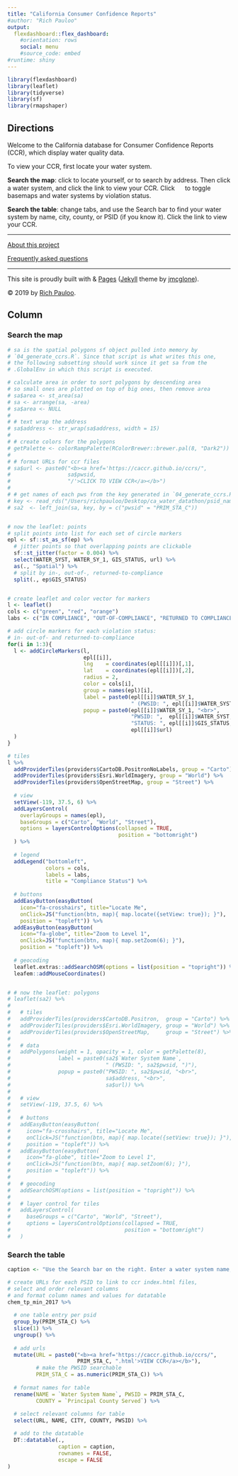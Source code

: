 ```yaml
---
title: "California Consumer Confidence Reports"
#author: "Rich Pauloo"
output: 
  flexdashboard::flex_dashboard:
    #orientation: rows
    social: menu
    #source_code: embed
#runtime: shiny
---
```


```r
library(flexdashboard)
library(leaflet)
library(tidyverse)
library(sf)
library(rmapshaper)
```

Directions {.sidebar}
-----------------------------------------------------------------------


Welcome to the California database for Consumer Confidence Reports (CCR), which display water quality data.  

To view your CCR, first locate your water system.  

<i class="fas fa-map-marked-alt" style = "color: #ec5b33"></i>
**Search the map**: click <i class="fas fa-crosshairs"></i> to locate yourself, or <i class="fas fa-search"></i> to search by address. Then click a water system, and click the link to view your CCR. Click <img src="https://static.thenounproject.com/png/74310-200.png" style="width:15px;height:15px;"> to toggle basemaps and water systems by violation status.

<i class="fas fa-table" style = "color: #ecbb33"></i>
**Search the table**: change tabs, and use the Search bar to find your water system by name, city, county, or PSID (if you know it). Click the link to view your CCR.  


*** 

<i class="fas fa-globe" style = "color: #589167"></i>  [About this project](https://caccr.github.io/about/)  

<i class="fas fa-question-circle" style = "color: #8105D8"></i>  [Frequently asked questions](https://caccr.github.io/faq/)  

***  


This site is proudly built with [<i class="fab fa-r-project" style = "color: #2B76CC"></i>](https://www.r-project.org/) & [<i class="fab fa-github" style = "color: #6e5494"></i> Pages ](https://pages.github.com/) ([Jekyll](https://jekyllrb.com/) theme by [jmcglone](https://github.com/jmcglone/jmcglone.github.io)).   

© 2019 by [Rich Pauloo](https://richpauloo.github.io).  





Column {.tabset}
-----------------------------------------------------------------------

### <i class="fas fa-map-marked-alt" style = "color: #ec5b33"></i> **Search the map**
    
```r
# sa is the spatial polygons sf object pulled into memory by
# `04_generate_ccrs.R`. Since that script is what writes this one, 
# the following subsetting should work since it get sa from the 
# .GlobalEnv in which this script is executed.

# calculate area in order to sort polygons by descending area
# so small ones are plotted on top of big ones, then remove area
# sa$area <- st_area(sa)
# sa <- arrange(sa, -area) 
# sa$area <- NULL 
# 
# # text wrap the address
# sa$address <- str_wrap(sa$address, width = 15)
# 
# # create colors for the polygons
# getPalette <- colorRampPalette(RColorBrewer::brewer.pal(8, "Dark2"))
# 
# # format URLs for ccr files
# sa$url <- paste0("<b><a href='https://caccr.github.io/ccrs/", 
#                  sa$pwsid, 
#                  "/'>CLICK TO VIEW CCR</a></b>")
# 
# # get names of each pws from the key generated in `04_generate_ccrs.R`
# key <- read_rds("/Users/richpauloo/Desktop/ca_water_datathon/psid_name_key.rds")
# sa2  <- left_join(sa, key, by = c("pwsid" = "PRIM_STA_C"))


# now the leaflet: points
# split points into list for each set of circle markers
epl <- sf::st_as_sf(ep) %>% 
  # jitter points so that overlapping points are clickable
  sf::st_jitter(factor = 0.004) %>% 
  select(WATER_SYST, WATER_SY_1, GIS_STATUS, url) %>% 
  as(., "Spatial") %>% 
  # split by in-, out-of-, returned-to-compliance
  split(., ep$GIS_STATUS) 


# create leaflet and color vector for markers
l <- leaflet()
cols <- c("green", "red", "orange")
labs <- c("IN COMPLIANCE", "OUT-OF-COMPLIANCE", "RETURNED TO COMPLIANCE")

# add circle markers for each violation status:
# in- out-of- and returned-to-compliance
for(i in 1:3){
  l <- addCircleMarkers(l, 
                        epl[[i]], 
                        lng    = coordinates(epl[[i]])[,1],
                        lat    = coordinates(epl[[i]])[,2],
                        radius = 2,
                        color = cols[i], 
                        group = names(epl)[i],
                        label = paste0(epl[[i]]$WATER_SY_1, 
                                       " (PWSID: ", epl[[i]]$WATER_SYST, ")"),
                        popup = paste0(epl[[i]]$WATER_SY_1, "<br>",
                                       "PWSID: ",  epl[[i]]$WATER_SYST, "<br>",
                                       "STATUS: ", epl[[i]]$GIS_STATUS, "<br>",
                                       epl[[i]]$url)
  )
}

# tiles
l %>% 
  addProviderTiles(providers$CartoDB.PositronNoLabels, group = "Carto") %>% 
  addProviderTiles(providers$Esri.WorldImagery, group = "World") %>% 
  addProviderTiles(providers$OpenStreetMap, group = "Street") %>% 
  
  # view
  setView(-119, 37.5, 6) %>% 
  addLayersControl(
    overlayGroups = names(epl),
    baseGroups = c("Carto", "World", "Street"),
    options = layersControlOptions(collapsed = TRUE, 
                                   position = "bottomright")
  ) %>% 
  
  # legend
  addLegend("bottomleft", 
            colors = cols, 
            labels = labs, 
            title = "Compliance Status") %>% 
  
  # buttons
  addEasyButton(easyButton(
    icon="fa-crosshairs", title="Locate Me",
    onClick=JS("function(btn, map){ map.locate({setView: true}); }"), 
    position = "topleft")) %>% 
  addEasyButton(easyButton(
    icon="fa-globe", title="Zoom to Level 1",
    onClick=JS("function(btn, map){ map.setZoom(6); }"),
    position = "topleft")) %>% 
  
  # geocoding
  leaflet.extras::addSearchOSM(options = list(position = "topright")) %>% 
  leafem::addMouseCoordinates()


# # now the leaflet: polygons
# leaflet(sa2) %>% 
#   
#   # tiles
#   addProviderTiles(providers$CartoDB.Positron,  group = "Carto") %>% 
#   addProviderTiles(providers$Esri.WorldImagery, group = "World") %>% 
#   addProviderTiles(providers$OpenStreetMap,     group = "Street") %>% 
#   
#   # data
#   addPolygons(weight = 1, opacity = 1, color = getPalette(8), 
#               label = paste0(sa2$`Water System Name`, 
#                              " (PWSID: ", sa2$pwsid, ")"),
#               popup = paste0("PWSID: ", sa2$pwsid, "<br>",
#                              sa$address, "<br>",
#                              sa$url)) %>% 
#   
#   # view
#   setView(-119, 37.5, 6) %>% 
# 
#   # buttons
#   addEasyButton(easyButton(
#     icon="fa-crosshairs", title="Locate Me",
#     onClick=JS("function(btn, map){ map.locate({setView: true}); }"), 
#     position = "topleft")) %>% 
#   addEasyButton(easyButton(
#     icon="fa-globe", title="Zoom to Level 1",
#     onClick=JS("function(btn, map){ map.setZoom(6); }"),
#     position = "topleft")) %>% 
#     
#   # geocoding
#   addSearchOSM(options = list(position = "topright")) %>% 
#     
#   # layer control for tiles
#   addLayersControl(
#     baseGroups = c("Carto", "World", "Street"),
#     options = layersControlOptions(collapsed = TRUE, 
#                                    position = "bottomright")
#   )
```


### <i class="fas fa-table" style = "color: #ecbb33"></i> **Search the table**
    
```r
caption <- "Use the Search bar on the right. Enter a water system name, city, county, or PWSID (if you know it)."

# create URLs for each PSID to link to ccr index.html files,
# select and order relevant columns
# and format column names and values for datatable
chem_tp_min_2017 %>% 
  
  # one table entry per psid
  group_by(PRIM_STA_C) %>% 
  slice(1) %>% 
  ungroup() %>% 
  
  # add urls
  mutate(URL = paste0("<b><a href='https://caccr.github.io/ccrs/", 
                      PRIM_STA_C, ".html'>VIEW CCR</a></b>"),
         # make the PWSID searchable
         PRIM_STA_C = as.numeric(PRIM_STA_C)) %>% 
  
  # format names for table
  rename(NAME = `Water System Name`, PWSID = PRIM_STA_C, 
         COUNTY = `Principal County Served`) %>% 
  
  # select relevant columns for table
  select(URL, NAME, CITY, COUNTY, PWSID) %>% 

  # add to the datatable
  DT::datatable(.,
                caption = caption,
                rownames = FALSE,
                escape = FALSE
)
```
   
